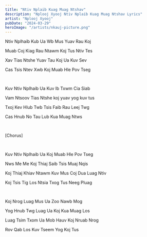 ```yaml
---
title: "Ntiv Nplaib Kuag Muag Ntshav"
description: "Nplooj Xyooj Ntiv Nplaib Kuag Muag Ntshav Lyrics"
artist: "Nplooj Xyooj"
pubDate: "2024-03-29"
heroImage: "/artists/nkauj-picture.png"
---
```


Ntiv Nplhaib Kub Ua Wb Mus Yuav Rau Koj

Muab Coj Kiag Rau Ntawm Koj Tus Ntiv Tes

Xav Tias Ntshe Yuav Tau Koj Ua Kuv Sev

Cas Tsis Ntev Xwb Koj Muab Hle Pov Tseg

<br />

Kuv Ntiv Nplhaib Ua Kuv Ib Txwm Cia Siab

Vam Ntsoov Tias Ntshe koj yuav yog kuv tus

Txoj Kev Hlub Twb Tsis Faib Rau Leej Twg

Cas Hnub No Tau Lub Kua Muag Ntws

<br />

[Chorus]

<br />

Kuv Ntiv Nplhaib Ua Koj Muab Hle Pov Tseg

Nws Me Me Koj Thiaj Saib Tsis Muaj Nqis

Koj Thiaj Khiav Ntawm Kuv Mus Coj Dua Luag Ntiv

Koj Tsis Tig Los Ntsia Txog Tus Neeg Pluag

<br />

Koj Nrog Luag Mus Ua Zoo Nawb Mog

Yog Hnub Twg Luag Ua Koj Kua Muag Los

Luag Tsim Txom Ua Mob Hauv Koj Nruab Nrog

Rov Qab Los Kuv Tseem Yog Koj Tus
